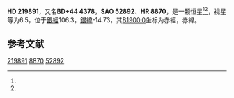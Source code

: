 {{Starbox begin
| name = HD 219891
}}
{{Starbox observe
| epoch = [[J2000.0|J2000.0]]
| constell = {{星座名待查}}<ref name=SIMBAD>{{cite web
 | url=http://simbad.u-strasbg.fr/simbad/sim-id?Ident=HR+8870
 | title =Pulsating variable Star
 | publisher=Centre de Données astronomiques de Strasbourg
 | work=SIMBAD
 | accessdate=2012-07-13}}</ref><ref name=DATA>{{cite web
 | url=http://vizier.u-strasbg.fr/viz-bin/VizieR-5?-out.add=.&-source=5050&-corr=PK=HR&-out.max=9999&HR=8870
 | title=VizieR Detailed Page
 | accessdate=2012-07-13
 | archive-date=2019-02-16
 | archive-url=https://web.archive.org/web/20190216102836/http://vizier.u-strasbg.fr/viz-bin/VizieR-5?-out.add=.&-source=5050&-corr=PK=HR&-out.max=9999&HR=8870
 | dead-url=no
 }}</ref>
| 星官 = 
| ra = {{RA|23|19|2.4}}<ref name=SIMBAD /><ref name=DATA />
| dec = {{DEC|+45|8|14}}<ref name=SIMBAD /><ref name=DATA />
| appmag_v = 6.5<ref name=SIMBAD /><ref name=DATA />
}}
{{Starbox character
| class = A5Vn<ref name=SIMBAD /><ref name=DATA />
| b-v = <ref name=SIMBAD /><ref name=DATA />
| u-b = <ref name=SIMBAD /><ref name=DATA />
| r-i = <ref name=SIMBAD /><ref name=DATA />
| variable = 
}}
{{Starbox astrometry
| radial_v = 
| prop_mo_ra = 7
| parallax = 
| p_error = 
}}
{{Starbox catalog
| names =BD+44 4378，[[SAO星表|SAO]] 52892，[[HD星表|HD]] 219891，[[HR星表|HR]] 8870}}
{{Starbox reference |Simbad=HR+8870}}
{{Starbox end}}

'''HD 219891'''，又名'''BD+44 4378'''，'''SAO 52892'''、'''HR 8870'''，是一颗恒星<ref name=SIMBAD /><ref name=DATA />，视星等为6.5，位于[[銀道座標系|銀經]]106.3，[[銀道座標系|銀緯]]-14.73，其[[B1900.0|B1900.0]]坐标为赤經{{RA|23|14|19.5}}，赤緯{{DEC|+44|-14.73|25}}。

== 参考文献 ==
{{reflist}}

{{star-stub}}

[[Category:HD和HDE天體|219891]]
[[Category:HR天體|8870]]
[[Category:SAO天體|52892]]